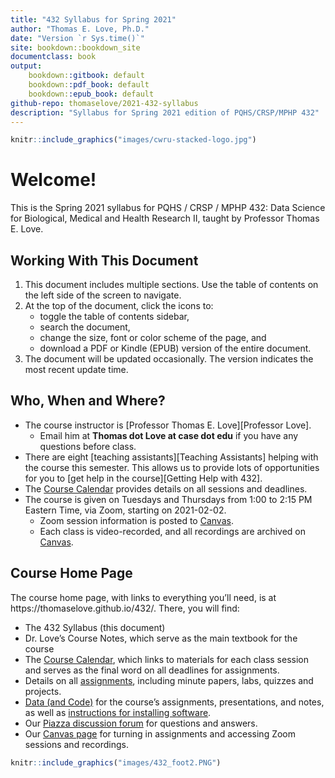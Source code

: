 ```yaml
---
title: "432 Syllabus for Spring 2021"
author: "Thomas E. Love, Ph.D."
date: "Version `r Sys.time()`"
site: bookdown::bookdown_site
documentclass: book
output:
    bookdown::gitbook: default
    bookdown::pdf_book: default
    bookdown::epub_book: default
github-repo: thomaselove/2021-432-syllabus
description: "Syllabus for Spring 2021 edition of PQHS/CRSP/MPHP 432"
---
```


```r
knitr::include_graphics("images/cwru-stacked-logo.jpg")
```

# Welcome! {-}

This is the Spring 2021 syllabus for PQHS / CRSP / MPHP 432: Data Science for Biological, Medical and Health Research II, taught by Professor Thomas E. Love. 

## Working With This Document {-}

1. This document includes multiple sections. Use the table of contents on the left side of the screen to navigate. 
2. At the top of the document, click the icons to:
    - toggle the table of contents sidebar,
    - search the document, 
    - change the size, font or color scheme of the page, and 
    - download a PDF or Kindle (EPUB) version of the entire document.
3. The document will be updated occasionally. The version indicates the most recent update time.

## Who, When and Where? {-}

- The course instructor is [Professor Thomas E. Love][Professor Love]. 
  - Email him at **Thomas dot Love at case dot edu** if you have any questions before class.
- There are eight [teaching assistants][Teaching Assistants] helping with the course this semester. This allows us to provide lots of opportunities for you to [get help in the course][Getting Help with 432].
- The [Course Calendar](https://thomaselove.github.io/432/calendar.html) provides details on all sessions and deadlines.
- The course is given on Tuesdays and Thursdays from 1:00 to 2:15 PM Eastern Time, via Zoom, starting on 2021-02-02.
  - Zoom session information is posted to [Canvas](https://canvas.case.edu).
  - Each class is video-recorded, and all recordings are archived on [Canvas](https://canvas.case.edu).

## Course Home Page {-}

The course home page, with links to everything you'll need, is at https://thomaselove.github.io/432/. There, you will find:

- The 432 Syllabus (this document)
- Dr. Love's Course Notes, which serve as the main textbook for the course
- The [Course Calendar](https://thomaselove.github.io/432/calendar.html), which links to materials for each class session and serves as the final word on all deadlines for assignments.
- Details on all [assignments](https://thomaselove.github.io/432/index.html), including minute papers, labs, quizzes and projects.
- [Data (and Code)](https://thomaselove.github.io/432/data_index.html) for the course's assignments, presentations, and notes, as well as [instructions for installing software](https://thomaselove.github.io/432/software_install.html).
- Our [Piazza discussion forum](https://piazza.com/case/spring2021/pqhs432) for questions and answers. 
- Our [Canvas page](https://canvas.case.edu) for turning in assignments and accessing Zoom sessions and recordings.

```r
knitr::include_graphics("images/432_foot2.PNG")
```

